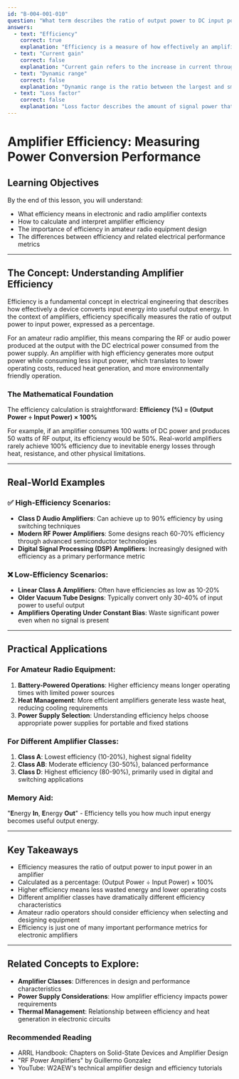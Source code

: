 ```yaml
---
id: "B-004-001-010"
question: "What term describes the ratio of output power to DC input power of an amplifier?"
answers:
  - text: "Efficiency"
    correct: true
    explanation: "Efficiency is a measure of how effectively an amplifier converts electrical input power (DC power from the power supply) into useful output power (RF or audio signal power). It's calculated as a percentage by dividing the output power by the input power and multiplying by 100%. In amateur radio and electronics, higher efficiency means less energy is wasted as heat, making the amplifier more economical and environmentally friendly."
  - text: "Current gain"
    correct: false
    explanation: "Current gain refers to the increase in current through a device, typically measured as the ratio of output current to input current. While important in understanding transistor and amplifier behavior, it specifically measures current change, not the power conversion ratio that defines efficiency. Current gain doesn't directly indicate how much input power is successfully converted to useful output power."
  - text: "Dynamic range"
    correct: false
    explanation: "Dynamic range is the ratio between the largest and smallest possible signal levels in an audio or radio system, measuring the ability to handle both strong and weak signals without distortion. It's a measure of signal handling capability, not power conversion efficiency. Dynamic range tells you about an amplifier's performance across different signal strengths, but doesn't describe how much input power is converted to output power."
  - text: "Loss factor"
    correct: false
    explanation: "Loss factor describes the amount of signal power that is dissipated or lost during transmission or amplification, typically expressed as a negative value. While related to energy conversion, it's the opposite of efficiency - it measures how much power is lost rather than how much is successfully converted to useful output. In amplifiers, loss factor indicates power wasted as heat or through other inefficient processes."
---
```


# Amplifier Efficiency: Measuring Power Conversion Performance

## Learning Objectives
By the end of this lesson, you will understand:
- What efficiency means in electronic and radio amplifier contexts
- How to calculate and interpret amplifier efficiency
- The importance of efficiency in amateur radio equipment design
- The differences between efficiency and related electrical performance metrics

---

## The Concept: Understanding Amplifier Efficiency

Efficiency is a fundamental concept in electrical engineering that describes how effectively a device converts input energy into useful output energy. In the context of amplifiers, efficiency specifically measures the ratio of output power to input power, expressed as a percentage.

For an amateur radio amplifier, this means comparing the RF or audio power produced at the output with the DC electrical power consumed from the power supply. An amplifier with high efficiency generates more output power while consuming less input power, which translates to lower operating costs, reduced heat generation, and more environmentally friendly operation.

### The Mathematical Foundation

The efficiency calculation is straightforward:
**Efficiency (%) = (Output Power ÷ Input Power) × 100%**

For example, if an amplifier consumes 100 watts of DC power and produces 50 watts of RF output, its efficiency would be 50%. Real-world amplifiers rarely achieve 100% efficiency due to inevitable energy losses through heat, resistance, and other physical limitations.

---

## Real-World Examples

### ✅ High-Efficiency Scenarios:
- **Class D Audio Amplifiers**: Can achieve up to 90% efficiency by using switching techniques
- **Modern RF Power Amplifiers**: Some designs reach 60-70% efficiency through advanced semiconductor technologies
- **Digital Signal Processing (DSP) Amplifiers**: Increasingly designed with efficiency as a primary performance metric

### ❌ Low-Efficiency Scenarios:
- **Linear Class A Amplifiers**: Often have efficiencies as low as 10-20%
- **Older Vacuum Tube Designs**: Typically convert only 30-40% of input power to useful output
- **Amplifiers Operating Under Constant Bias**: Waste significant power even when no signal is present

---

## Practical Applications

### For Amateur Radio Equipment:
1. **Battery-Powered Operations**: Higher efficiency means longer operating times with limited power sources
2. **Heat Management**: More efficient amplifiers generate less waste heat, reducing cooling requirements
3. **Power Supply Selection**: Understanding efficiency helps choose appropriate power supplies for portable and fixed stations

### For Different Amplifier Classes:
1. **Class A**: Lowest efficiency (10-20%), highest signal fidelity
2. **Class AB**: Moderate efficiency (30-50%), balanced performance
3. **Class D**: Highest efficiency (80-90%), primarily used in digital and switching applications

### Memory Aid:
"**E**nergy **In**, **E**nergy **Out**" - Efficiency tells you how much input energy becomes useful output energy.

---

## Key Takeaways

- Efficiency measures the ratio of output power to input power in an amplifier
- Calculated as a percentage: (Output Power ÷ Input Power) × 100%
- Higher efficiency means less wasted energy and lower operating costs
- Different amplifier classes have dramatically different efficiency characteristics
- Amateur radio operators should consider efficiency when selecting and designing equipment
- Efficiency is just one of many important performance metrics for electronic amplifiers

---

## Related Concepts to Explore:
- **Amplifier Classes**: Differences in design and performance characteristics
- **Power Supply Considerations**: How amplifier efficiency impacts power requirements
- **Thermal Management**: Relationship between efficiency and heat generation in electronic circuits

### Recommended Reading
- ARRL Handbook: Chapters on Solid-State Devices and Amplifier Design
- "RF Power Amplifiers" by Guillermo Gonzalez
- YouTube: W2AEW's technical amplifier design and efficiency tutorials